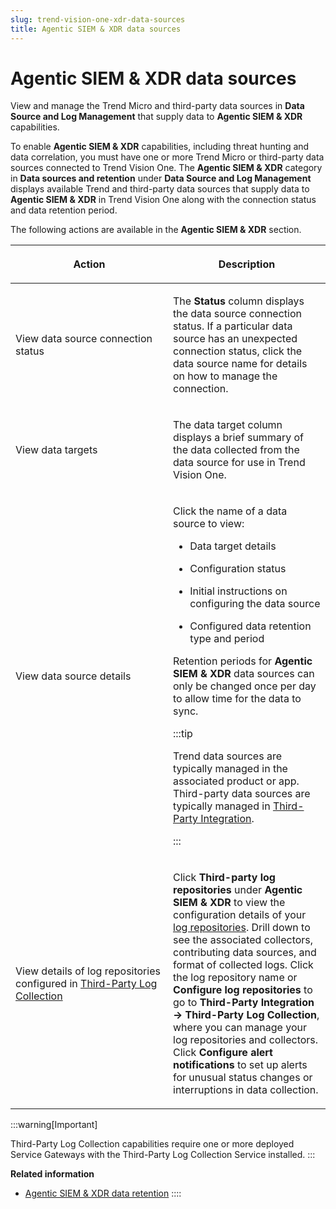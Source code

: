 ```yaml
---
slug: trend-vision-one-xdr-data-sources
title: Agentic SIEM & XDR data sources
---
```

# Agentic SIEM & XDR data sources

View and manage the Trend Micro and third-party data sources in **Data Source and Log Management** that supply data to **Agentic SIEM & XDR** capabilities.

To enable **Agentic SIEM & XDR** capabilities, including threat hunting and data correlation, you must have one or more Trend Micro or third-party data sources connected to Trend Vision One. The **Agentic SIEM & XDR** category in **Data sources and retention** under **Data Source and Log Management** displays available Trend and third-party data sources that supply data to **Agentic SIEM & XDR** in Trend Vision One along with the connection status and data retention period.

The following actions are available in the **Agentic SIEM & XDR** section.

<table>
<colgroup>
<col style="width: 50%" />
<col style="width: 50%" />
</colgroup>
<thead>
<tr>
<th><p>Action</p></th>
<th><p>Description</p></th>
</tr>
</thead>
<tbody>
<tr>
<td><p>View data source connection status</p></td>
<td><p>The <strong>Status</strong> column displays the data source connection status. If a particular data source has an unexpected connection status, click the data source name for details on how to manage the connection.</p></td>
</tr>
<tr>
<td><p>View data targets</p></td>
<td><p>The data target column displays a brief summary of the data collected from the data source for use in Trend Vision One.</p></td>
</tr>
<tr>
<td><p>View data source details</p></td>
<td><p>Click the name of a data source to view:</p>
<ul>
<li><p>Data target details</p></li>
<li><p>Configuration status</p></li>
<li><p>Initial instructions on configuring the data source</p></li>
<li><p>Configured data retention type and period</p></li>
</ul>
<p>Retention periods for <strong>Agentic SIEM &amp; XDR</strong> data sources can only be changed once per day to allow time for the data to sync.</p>


:::tip

<p>Trend data sources are typically managed in the associated product or app. Third-party data sources are typically managed in <a href="trend-vision-one-third-party-integration">Third-Party Integration</a>.</p>


:::

</td>
</tr>
<tr>
<td><p>View details of log repositories configured in <a href="trend-vision-one-third-party-log-intro">Third-Party Log Collection</a></p></td>
<td><p>Click <strong>Third-party log repositories</strong> under <strong>Agentic SIEM &amp; XDR</strong> to view the configuration details of your <a href="trend-vision-one-log-repositories">log repositories</a>. Drill down to see the associated collectors, contributing data sources, and format of collected logs. Click the log repository name or <strong>Configure log repositories</strong> to go to <strong>Third-Party Integration → Third-Party Log Collection</strong>, where you can manage your log repositories and collectors. Click <strong>Configure alert notifications</strong> to set up alerts for unusual status changes or interruptions in data collection.</p></td>
</tr>
</tbody>
</table>

:::warning[Important]

Third-Party Log Collection capabilities require one or more deployed Service Gateways with the Third-Party Log Collection Service installed.
:::

**Related information**

- [Agentic SIEM & XDR data retention](agentic-siem-xdr-data-retention.md "Learn about data retention for Agentic SIEM & XDR data sources, including the types of data retained, retention types, and how you can change or extend your retention period.")
::::

